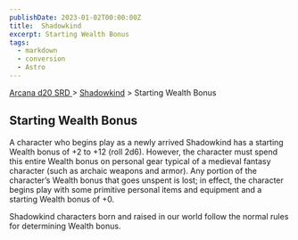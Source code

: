 ```yaml
---
publishDate: 2023-01-02T00:00:00Z
title:  Shadowkind
excerpt: Starting Wealth Bonus
tags:
  - markdown
  - conversion
  - Astro
---
```


[ Arcana d20 SRD ](/#arcanaD20) > [ Shadowkind](arcana-d20-srd-shadowkind-index) > Starting Wealth Bonus

##  Starting Wealth Bonus

A character who begins play as a newly arrived Shadowkind has a starting
Wealth bonus of +2 to +12 (roll 2d6). However, the character must spend this
entire Wealth bonus on personal gear typical of a medieval fantasy character
(such as archaic weapons and armor). Any portion of the character’s Wealth
bonus that goes unspent is lost; in effect, the character begins play with
some primitive personal items and equipment and a starting Wealth bonus of +0.

Shadowkind characters born and raised in our world follow the normal rules for
determining Wealth bonus.

